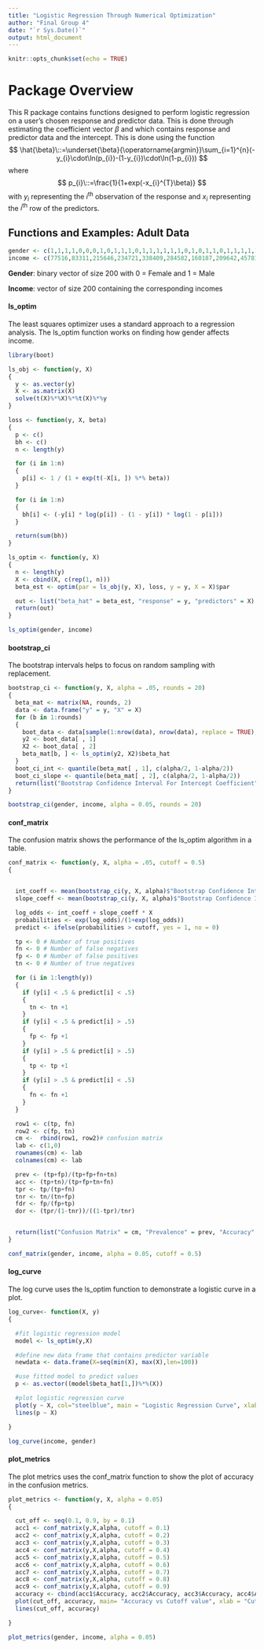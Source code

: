 ```yaml
---
title: "Logistic Regression Through Numerical Optimization"
author: "Final Group 4"
date: "`r Sys.Date()`"
output: html_document
---
```


```r
knitr::opts_chunk$set(echo = TRUE)
```

# Package Overview

This R package contains functions designed to perform logistic regression on a user's chosen response and predictor data. This is done through estimating the coefficient vector $\beta$ and which contains response and predictor data and the intercept. This is done using the function
$$
\hat{\beta}\::=\underset{\beta}{\operatorname{argmin}}\sum_{i=1}^{n}(-y_{i}\cdot\ln(p_{i})-(1-y_{i})\cdot\ln(1-p_{i}))
$$
where
$$
p_{i}\::=\frac{1}{1+exp(-x_{i}^{T}\beta)}
$$
with $y_{i}$ representing the $i^{\text{th}}$ observation of the response and $x_{i}$ representing the $i^{\text{th}}$ row of the predictors.

## Functions and Examples: Adult Data
```r
gender <- c(1,1,1,1,0,0,0,1,0,1,1,1,0,1,1,1,1,1,1,0,1,0,1,1,0,1,1,1,1,1,1,1,1,1,1,1,1,0,1,1,1,1,1,0,1,1,1,0,1,1,0,0,0,1,1,1,1,1,1,1,1,1,1,1,1,1,0,0,1,1,1,0,1,1,1,1,1,1,0,1,1,1,0,1,0,0,1,1,1,0,1,0,0,0,1,1,1,1,0,1,1,1,0,0,1,1,0,1,0,1,1,1,1,0,0,1,1,1,1,1,0,1,1,1,1,0,0,1,1,1,0,0,1,1,0,1,1,0,1,1,1,0,1,0,1,0,1,0,1,0,0,0,0,1,1,1,1,1,1,1,0,0,0,0,1,0,1,1,1,0,1,1,1,1,1,0,1,1,1,1,1,0,1,1,1,1,0,0,0,1,0,1,1,1,1,1,1,0,1,1)
income <- c(77516,83311,215646,234721,338409,284582,160187,209642,45781,159449,280464,141297,122272,205019,121772,245487,176756,186824,28887,292175,193524,302146,76845,117037,109015,216851,168294,180211,367260,193366,190709,266015,386940,59951,311512,242406,197200,544091,84154,265477,507875,88506,172987,94638,289980,337895,144361,128354,101603,271466,32275,226956,51835,251585,109832,237993,216666,56352,147372,188146,59496,293936,149640,116632,105598,155537,183175,169846,191681,200681,101509,309974,162298,211678,124744,213921,32214,212759,309634,125927,446839,276515,51618,159937,343591,346253,268234,202051,54334,410867,249977,286730,212563,117747,226296,115585,191277,202683,171095,249409,124191,198282,149116,188300,103432,317660,304873,194901,189265,124692,432376,65324,335605,377869,102864,95647,303090,197371,247552,102632,199915,118853,77143,267989,301606,287828,111697,114937,129305,365739,69621,43323,120985,254202,146195,125933,56920,163127,34310,81973,66614,232782,316868,196584,105376,185814,175374,108293,181232,174662,186009,198183,163003,296158,252903,187715,214542,494223,191535,228456,38317,252752,78374,88419,201080,207157,235485,102628,25828,54826,124953,175325,96062,428030,149624,253814,312956,483777,183930,37274,181344,114580,633742,286370,29054,304030,143129,135105,99928,109567,155222,159567,523910,120939,130760,197387,99374,56795,138992,32921)
```
**Gender**: binary vector of size 200 with 0 = Female and 1 = Male

**Income**: vector of size 200 containing the corresponding incomes

#### ls_optim
The least squares optimizer uses a standard approach to a regression analysis. The ls_optim function works on finding how gender affects income.
```r

library(boot)

ls_obj <- function(y, X)
{
  y <- as.vector(y)
  X <- as.matrix(X)
  solve(t(X)%*%X)%*%t(X)%*%y
}

loss <- function(y, X, beta)
{
  p <- c()
  bh <- c()
  n <- length(y)

  for (i in 1:n)
  {
    p[i] <- 1 / (1 + exp(t(-X[i, ]) %*% beta))
  }

  for (i in 1:n)
  {
    bh[i] <- (-y[i] * log(p[i]) - (1 - y[i]) * log(1 - p[i]))
  }

  return(sum(bh))
}

ls_optim <- function(y, X)
{
  n <- length(y)
  X <- cbind(X, c(rep(1, n)))
  beta_est <- optim(par = ls_obj(y, X), loss, y = y, X = X)$par

  out <- list("beta_hat" = beta_est, "response" = y, "predictors" = X)
  return(out)
}
```

```r

ls_optim(gender, income)

```

#### bootstrap_ci
The bootstrap intervals helps to focus on random sampling with replacement.
```r

bootstrap_ci <- function(y, X, alpha = .05, rounds = 20)
{
  beta_mat <- matrix(NA, rounds, 2)
  data <- data.frame("y" = y, "X" = X)
  for (b in 1:rounds)
  {
    boot_data <- data[sample(1:nrow(data), nrow(data), replace = TRUE), ]
    y2 <- boot_data[ , 1]
    X2 <- boot_data[ , 2]
    beta_mat[b, ] <- ls_optim(y2, X2)$beta_hat
  }
  boot_ci_int <- quantile(beta_mat[ , 1], c(alpha/2, 1-alpha/2))
  boot_ci_slope <- quantile(beta_mat[ , 2], c(alpha/2, 1-alpha/2))
  return(list("Bootstrap Confidence Interval For Intercept Coefficient"=boot_ci_int, "Bootstrap Confidence Interval For Slope Coefficient"=boot_ci_slope))
}

```
```r

bootstrap_ci(gender, income, alpha = 0.05, rounds = 20)

```


#### conf_matrix
The confusion matrix shows the performance of the ls_optim algorithm in a table. 
```r

conf_matrix <- function(y, X, alpha = .05, cutoff = 0.5)
{


  int_coeff <- mean(bootstrap_ci(y, X, alpha)$"Bootstrap Confidence Interval For Intercept Coefficient")
  slope_coeff <- mean(bootstrap_ci(y, X, alpha)$"Bootstrap Confidence Interval For Slope Coefficient")

  log_odds <- int_coeff + slope_coeff * X
  probabilities <- exp(log_odds)/(1+exp(log_odds))
  predict <- ifelse(probabilities > cutoff, yes = 1, no = 0)

  tp <- 0 # Number of true positives
  fn <- 0 # Number of false negatives
  fp <- 0 # Number of false positives
  tn <- 0 # Number of true negatives

  for (i in 1:length(y))
  {
    if (y[i] < .5 & predict[i] < .5)
    {
      tn <- tn +1
    }
    if (y[i] < .5 & predict[i] > .5)
    {
      fp <- fp +1
    }
    if (y[i] > .5 & predict[i] > .5)
    {
      tp <- tp +1
    }
    if (y[i] > .5 & predict[i] < .5)
    {
      fn <- fn +1
    }
  }

  row1 <- c(tp, fn)
  row2 <- c(fp, tn)
  cm <-  rbind(row1, row2)# confusion matrix
  lab <- c(1,0)
  rownames(cm) <- lab
  colnames(cm) <- lab

  prev <- (tp+fp)/(tp+fp+fn+tn)
  acc <- (tp+tn)/(tp+fp+tn+fn)
  tpr <- tp/(tp+fn)
  tnr <- tn/(tn+fp)
  fdr <- fp/(fp+tp)
  dor <- (tpr/(1-tnr))/((1-tpr)/tnr)


  return(list("Confusion Matrix" = cm, "Prevalence" = prev, "Accuracy" = acc, "Sensitivity" = tpr, "Specificity" = tnr, "False Discovery Rate" = fdr, "Diagnostic Odds Ratio" = dor))
}

```
```r

conf_matrix(gender, income, alpha = 0.05, cutoff = 0.5)

```

#### log_curve
The log curve uses the ls_optim function to demonstrate a logistic curve in a plot.
```r
log_curve<- function(X, y)
{

  #fit logistic regression model
  model <- ls_optim(y,X)

  #define new data frame that contains predictor variable
  newdata <- data.frame(X=seq(min(X), max(X),len=100))

  #use fitted model to predict values
  p <- as.vector((model$beta_hat[1,])%*%(X))

  #plot logistic regression curve
  plot(y ~ X, col="steelblue", main = "Logistic Regression Curve", xlab= "X", ylab = "p")
  lines(p ~ X)

}
```

```r
log_curve(income, gender)
```

#### plot_metrics
The plot metrics uses the conf_matrix function to show the plot of accuracy in the confusion metrics. 
```r

plot_metrics <- function(y, X, alpha = 0.05)
{

  cut_off <- seq(0.1, 0.9, by = 0.1)
  acc1 <- conf_matrix(y,X,alpha, cutoff = 0.1)
  acc2 <- conf_matrix(y,X,alpha, cutoff = 0.2)
  acc3 <- conf_matrix(y,X,alpha, cutoff = 0.3)
  acc4 <- conf_matrix(y,X,alpha, cutoff = 0.4)
  acc5 <- conf_matrix(y,X,alpha, cutoff = 0.5)
  acc6 <- conf_matrix(y,X,alpha, cutoff = 0.6)
  acc7 <- conf_matrix(y,X,alpha, cutoff = 0.7)
  acc8 <- conf_matrix(y,X,alpha, cutoff = 0.8)
  acc9 <- conf_matrix(y,X,alpha, cutoff = 0.9)
  accuracy <- cbind(acc1$Accuracy, acc2$Accuracy, acc3$Accuracy, acc4$Accuracy, acc5$Accuracy, acc6$Accuracy, acc7$Accuracy, acc8$Accuracy, acc9$Accuracy)
  plot(cut_off, accuracy, main= "Accuracy vs Cutoff value", xlab = "Cutoff", ylab = "Accuracy")
  lines(cut_off, accuracy)

}

```
```r

plot_metrics(gender, income, alpha = 0.05)

```

